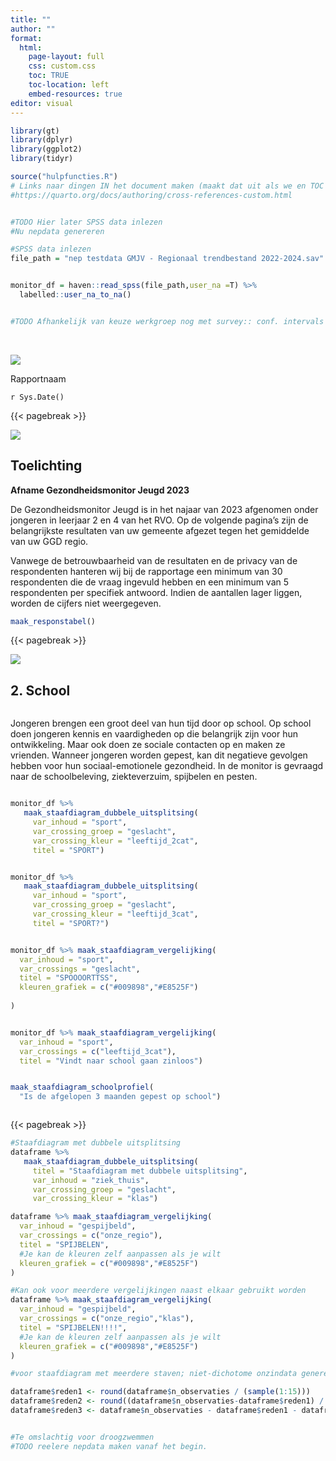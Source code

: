 ```yaml
---
title: ""
author: ""
format:
  html:
    page-layout: full
    css: custom.css
    toc: TRUE
    toc-location: left
    embed-resources: true
editor: visual
---
```


```r
library(gt)
library(dplyr)
library(ggplot2)
library(tidyr)

source("hulpfuncties.R")
# Links naar dingen IN het document maken (maakt dat uit als we en TOC hebben? Misschien voor PDF?) 
#https://quarto.org/docs/authoring/cross-references-custom.html


#TODO Hier later SPSS data inlezen
#Nu nepdata genereren 

#SPSS data inlezen
file_path = "nep testdata GMJV - Regionaal trendbestand 2022-2024.sav"


monitor_df = haven::read_spss(file_path,user_na =T) %>%
  labelled::user_na_to_na()


#TODO Afhankelijk van keuze werkgroep nog met survey:: conf. intervals & gewogen aantallen uitrekenen. 
```

\

::: voorblad_achtergrond
![](voorblad_alles.png)

::: voorblad_gemeentenaam
Rapportnaam
:::

::: voorblad_datum
`r Sys.Date()`
:::
:::

{{< pagebreak >}}

::: pagina_header_img
![](header_pagina.png)

::: pagina_header_titel
# Toelichting
:::
:::

**Afname Gezondheidsmonitor Jeugd 2023**

De Gezondheidsmonitor Jeugd is in het najaar van 2023 afgenomen onder jongeren in leerjaar 2 en 4 van het RVO. Op de volgende pagina’s zijn de belangrijkste resultaten van uw gemeente afgezet tegen het gemiddelde van uw GGD regio.

Vanwege de betrouwbaarheid van de resultaten en de privacy van de respondenten hanteren wij bij de rapportage een minimum van 30 respondenten die de vraag ingevuld hebben en een minimum van 5 respondenten per specifiek antwoord. Indien de aantallen lager liggen, worden de cijfers niet weergegeven.

```r

maak_responstabel()

```

{{< pagebreak >}}

::: pagina_header_img
![](header_pagina.png)

::: pagina_header_titel
# 2. School
:::
:::

::: {layout="[[30,30,30],[30,30,30]]"}
::: column
Jongeren brengen een groot deel van hun tijd door op school. Op school doen jongeren kennis en vaardigheden op die belangrijk zijn voor hun ontwikkeling. Maar ook doen ze sociale contacten op en maken ze vrienden. Wanneer jongeren worden gepest, kan dit negatieve gevolgen hebben voor hun sociaal-emotionele gezondheid. In de monitor is gevraagd naar de schoolbeleving, ziekteverzuim, spijbelen en pesten.
:::

::: column
```r
monitor_df %>% 
   maak_staafdiagram_dubbele_uitsplitsing(
     var_inhoud = "sport", 
     var_crossing_groep = "geslacht",
     var_crossing_kleur = "leeftijd_2cat",
     titel = "SPORT")

```
:::

::: column
```r
monitor_df %>% 
   maak_staafdiagram_dubbele_uitsplitsing(
     var_inhoud = "sport", 
     var_crossing_groep = "geslacht",
     var_crossing_kleur = "leeftijd_3cat",
     titel = "SPORT?")
```
:::

::: column
```r
monitor_df %>% maak_staafdiagram_vergelijking(
  var_inhoud = "sport",
  var_crossings = "geslacht",
  titel = "SPOOOORTTSS",
  kleuren_grafiek = c("#009898","#E8525F")
  
)
```
:::

::: column
```r
monitor_df %>% maak_staafdiagram_vergelijking(
  var_inhoud = "sport",
  var_crossings = c("leeftijd_3cat"),
  titel = "Vindt naar school gaan zinloos") 
```
:::

::: column
```r
maak_staafdiagram_schoolprofiel(
  "Is de afgelopen 3 maanden gepest op school")
```
:::
:::

{{< pagebreak >}}

```r
#Staafdiagram met dubbele uitsplitsing
dataframe %>% 
   maak_staafdiagram_dubbele_uitsplitsing(
     titel = "Staafdiagram met dubbele uitsplitsing",
     var_inhoud = "ziek_thuis", 
     var_crossing_groep = "geslacht",
     var_crossing_kleur = "klas")


```

```r
dataframe %>% maak_staafdiagram_vergelijking(
  var_inhoud = "gespijbeld",
  var_crossings = c("onze_regio"),
  titel = "SPIJBELEN",
  #Je kan de kleuren zelf aanpassen als je wilt
  kleuren_grafiek = c("#009898","#E8525F")
)
```

```r
#Kan ook voor meerdere vergelijkingen naast elkaar gebruikt worden
dataframe %>% maak_staafdiagram_vergelijking(
  var_inhoud = "gespijbeld",
  var_crossings = c("onze_regio","klas"),
  titel = "SPIJBELEN!!!!",
  #Je kan de kleuren zelf aanpassen als je wilt
  kleuren_grafiek = c("#009898","#E8525F")
)
```

```r

#voor staafdiagram met meerdere staven; niet-dichotome onzindata genereren

dataframe$reden1 <- round(dataframe$n_observaties / (sample(1:15)))
dataframe$reden2 <- round((dataframe$n_observaties-dataframe$reden1) / (sample(1:15)))
dataframe$reden3 <- dataframe$n_observaties - dataframe$reden1 - dataframe$reden2 


#Te omslachtig voor droogzwemmen
#TODO reelere nepdata maken vanaf het begin.
  
```
